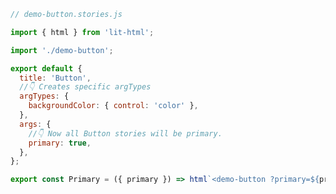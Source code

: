 ```js
// demo-button.stories.js

import { html } from 'lit-html';

import './demo-button';

export default {
  title: 'Button',
  //👇 Creates specific argTypes
  argTypes: {
    backgroundColor: { control: 'color' },
  },
  args: {
    //👇 Now all Button stories will be primary.
    primary: true,
  },
};

export const Primary = ({ primary }) => html`<demo-button ?primary=${primary}></demo-button>`;
```